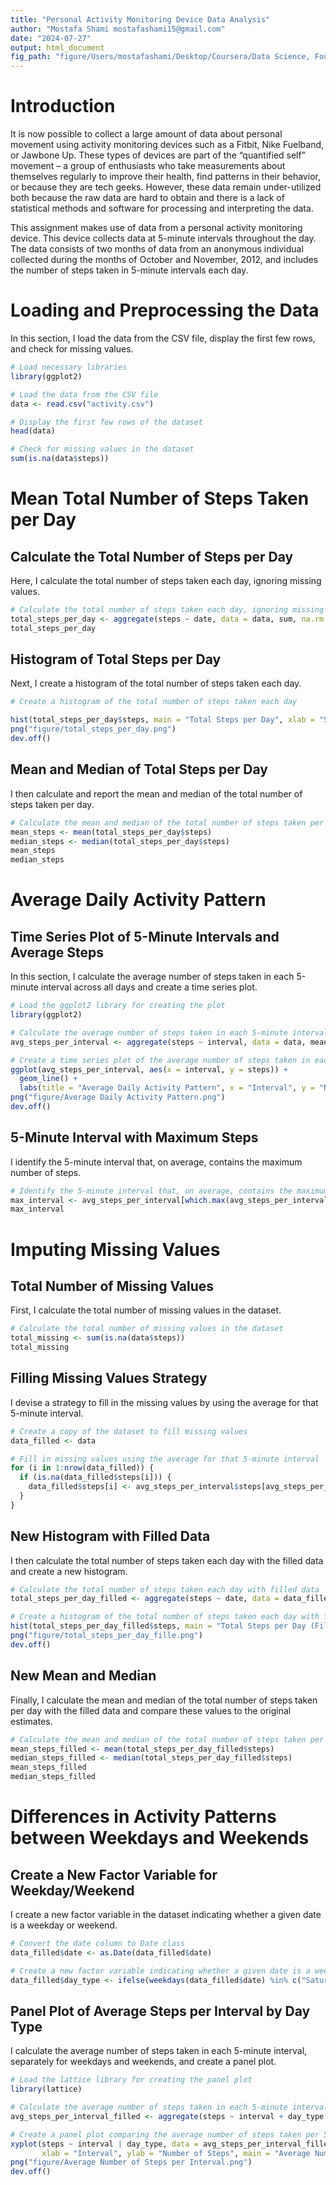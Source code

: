 ```yaml
---
title: "Personal Activity Monitoring Device Data Analysis"
author: "Mostafa Shami mostafashami15@gmail.com"
date: "2024-07-27"
output: html_document
fig_path: "figure/Users/mostafashami/Desktop/Coursera/Data Science, Foundations using R Specialization/5. Reproducible Research/RepData_PeerAssessment1"
---
```


# Introduction

It is now possible to collect a large amount of data about personal movement using activity monitoring devices such as a Fitbit, Nike Fuelband, or Jawbone Up. These types of devices are part of the “quantified self” movement – a group of enthusiasts who take measurements about themselves regularly to improve their health, find patterns in their behavior, or because they are tech geeks. However, these data remain under-utilized both because the raw data are hard to obtain and there is a lack of statistical methods and software for processing and interpreting the data.

This assignment makes use of data from a personal activity monitoring device. This device collects data at 5-minute intervals throughout the day. The data consists of two months of data from an anonymous individual collected during the months of October and November, 2012, and includes the number of steps taken in 5-minute intervals each day.

# Loading and Preprocessing the Data

In this section, I load the data from the CSV file, display the first few rows, and check for missing values.

```r
# Load necessary libraries
library(ggplot2)

# Load the data from the CSV file
data <- read.csv("activity.csv")

# Display the first few rows of the dataset
head(data)

# Check for missing values in the dataset
sum(is.na(data$steps))
```

# Mean Total Number of Steps Taken per Day

## Calculate the Total Number of Steps per Day

Here, I calculate the total number of steps taken each day, ignoring missing values.
```r
# Calculate the total number of steps taken each day, ignoring missing values
total_steps_per_day <- aggregate(steps ~ date, data = data, sum, na.rm = TRUE)
total_steps_per_day
```

## Histogram of Total Steps per Day

Next, I create a histogram of the total number of steps taken each day.
```r
# Create a histogram of the total number of steps taken each day

hist(total_steps_per_day$steps, main = "Total Steps per Day", xlab = "Steps", breaks = 20)
png("figure/total_steps_per_day.png")
dev.off()
```

## Mean and Median of Total Steps per Day

I then calculate and report the mean and median of the total number of steps taken per day.
```r
# Calculate the mean and median of the total number of steps taken per day
mean_steps <- mean(total_steps_per_day$steps)
median_steps <- median(total_steps_per_day$steps)
mean_steps
median_steps
```

# Average Daily Activity Pattern

## Time Series Plot of 5-Minute Intervals and Average Steps

In this section, I calculate the average number of steps taken in each 5-minute interval across all days and create a time series plot.
```r
# Load the ggplot2 library for creating the plot
library(ggplot2)

# Calculate the average number of steps taken in each 5-minute interval across all days
avg_steps_per_interval <- aggregate(steps ~ interval, data = data, mean, na.rm = TRUE)

# Create a time series plot of the average number of steps taken in each 5-minute interval
ggplot(avg_steps_per_interval, aes(x = interval, y = steps)) +
  geom_line() +
  labs(title = "Average Daily Activity Pattern", x = "Interval", y = "Number of Steps")
png("figure/Average Daily Activity Pattern.png")
dev.off()
```

## 5-Minute Interval with Maximum Steps

I identify the 5-minute interval that, on average, contains the maximum number of steps.
```r
# Identify the 5-minute interval that, on average, contains the maximum number of steps
max_interval <- avg_steps_per_interval[which.max(avg_steps_per_interval$steps), ]
max_interval
```

# Imputing Missing Values

## Total Number of Missing Values

First, I calculate the total number of missing values in the dataset.
```r
# Calculate the total number of missing values in the dataset
total_missing <- sum(is.na(data$steps))
total_missing
```

## Filling Missing Values Strategy

I devise a strategy to fill in the missing values by using the average for that 5-minute interval.
```r
# Create a copy of the dataset to fill missing values
data_filled <- data

# Fill in missing values using the average for that 5-minute interval
for (i in 1:nrow(data_filled)) {
  if (is.na(data_filled$steps[i])) {
    data_filled$steps[i] <- avg_steps_per_interval$steps[avg_steps_per_interval$interval == data_filled$interval[i]]
  }
}
```

## New Histogram with Filled Data

I then calculate the total number of steps taken each day with the filled data and create a new histogram.
```r
# Calculate the total number of steps taken each day with filled data
total_steps_per_day_filled <- aggregate(steps ~ date, data = data_filled, sum)

# Create a histogram of the total number of steps taken each day with filled data
hist(total_steps_per_day_filled$steps, main = "Total Steps per Day (Filled)", xlab = "Steps", breaks = 20)
png("figure/total_steps_per_day_fille.png")
dev.off()
```

## New Mean and Median

Finally, I calculate the mean and median of the total number of steps taken per day with the filled data and compare these values to the original estimates.
```r
# Calculate the mean and median of the total number of steps taken per day with filled data
mean_steps_filled <- mean(total_steps_per_day_filled$steps)
median_steps_filled <- median(total_steps_per_day_filled$steps)
mean_steps_filled
median_steps_filled
```

# Differences in Activity Patterns between Weekdays and Weekends

## Create a New Factor Variable for Weekday/Weekend

I create a new factor variable in the dataset indicating whether a given date is a weekday or weekend.
```r
# Convert the date column to Date class
data_filled$date <- as.Date(data_filled$date)

# Create a new factor variable indicating whether a given date is a weekday or weekend
data_filled$day_type <- ifelse(weekdays(data_filled$date) %in% c("Saturday", "Sunday"), "weekend", "weekday")
```

## Panel Plot of Average Steps per Interval by Day Type

I calculate the average number of steps taken in each 5-minute interval, separately for weekdays and weekends, and create a panel plot.
```r
# Load the lattice library for creating the panel plot
library(lattice)

# Calculate the average number of steps taken in each 5-minute interval, separately for weekdays and weekends
avg_steps_per_interval_filled <- aggregate(steps ~ interval + day_type, data = data_filled, mean)

# Create a panel plot comparing the average number of steps taken per 5-minute interval across weekdays and weekends
xyplot(steps ~ interval | day_type, data = avg_steps_per_interval_filled, type = "l", layout = c(1, 2),
       xlab = "Interval", ylab = "Number of Steps", main = "Average Number of Steps per Interval")
png("figure/Average Number of Steps per Interval.png")
dev.off()
```



